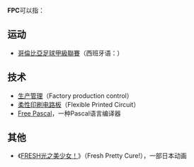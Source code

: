'''FPC'''可以指：
{{TOC right}}

== 运动 ==
* [[哥倫比亞足球甲級聯賽|哥倫比亞足球甲級聯賽]]（西班牙语：''{{lang|es|Fútbol Profesional Colombiano}}''）

== 技术 ==
* [[生产管理|生产管理]]（Factory production control）
* [[柔性印刷电路板|柔性印刷电路板]]（Flexible Printed Circuit）
* [[Free_Pascal|Free Pascal]]，一种Pascal语言编译器

== 其他 ==
*《[[FRESH光之美少女！|FRESH光之美少女！]]》（Fresh Pretty Cure!），一部日本动画
{{disambig|Cat=三字拉丁字母缩写消歧义}}